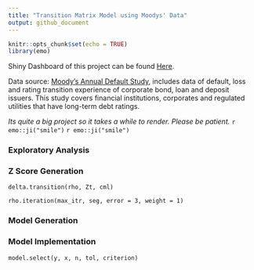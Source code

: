 ```yaml
---
title: "Transition Matrix Model using Moodys' Data"
output: github_document
---
```


```r
knitr::opts_chunk$set(echo = TRUE)
library(emo)
```

Shiny Dashboard of this project can be found [Here](https://rachelgu.shinyapps.io/zscore_moody/). 

Data source: [Moody's Annual Default Study](https://www.moodys.com/researchdocumentcontentpage.aspx?docid=PBC_1059749), includes data of default, loss and rating transition experience of corporate bond, loan and deposit issuers. This study covers financial institutions, corporates and regulated utilities that have long-term debt ratings.

*Its quite a big project so it takes a while to render. Please be patient.* `r emo::ji("smile")` `r emo::ji("smile")`

### Exploratory Analysis

### Z Score Generation

`delta.transition(rho, Zt, cml)`

`rho.iteration(max_itr, seg, error = 3, weight = 1)`

### Model Generation

### Model Implementation

`model.select(y, x, n, tol, criterion)`
